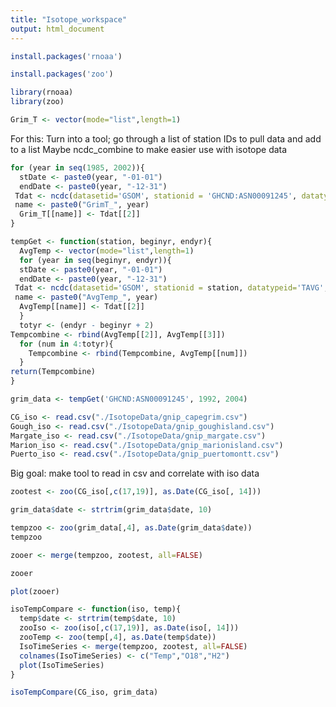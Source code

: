 ```yaml
---
title: "Isotope_workspace"
output: html_document
---
```


```r
install.packages('rnoaa')
```

```r
install.packages('zoo')
```


```r
library(rnoaa)
library(zoo)
```

```r
Grim_T <- vector(mode="list",length=1)
```



For this: Turn into a tool; go through a list of station IDs to pull data and add to a list
Maybe ncdc_combine to make easier use with isotope data

```r
for (year in seq(1985, 2002)){
  stDate <- paste0(year, "-01-01")
  endDate <- paste0(year, "-12-31")
 Tdat <- ncdc(datasetid='GSOM', stationid = 'GHCND:ASN00091245', datatypeid='TAVG', startdate = stDate, enddate = endDate, limit = 100, add_units=TRUE)
 name <- paste0("GrimT_", year)
  Grim_T[[name]] <- Tdat[[2]]
}
```

```r
tempGet <- function(station, beginyr, endyr){
  AvgTemp <- vector(mode="list",length=1)
  for (year in seq(beginyr, endyr)){
  stDate <- paste0(year, "-01-01")
  endDate <- paste0(year, "-12-31")
 Tdat <- ncdc(datasetid='GSOM', stationid = station, datatypeid='TAVG', startdate = stDate, enddate = endDate, limit = 100, add_units=TRUE)
 name <- paste0("AvgTemp_", year)
  AvgTemp[[name]] <- Tdat[[2]]
  }
  totyr <- (endyr - beginyr + 2)
Tempcombine <- rbind(AvgTemp[[2]], AvgTemp[[3]])
  for (num in 4:totyr){
    Tempcombine <- rbind(Tempcombine, AvgTemp[[num]])
  }
return(Tempcombine)
}
```



```r
grim_data <- tempGet('GHCND:ASN00091245', 1992, 2004)
```



```r
CG_iso <- read.csv("./IsotopeData/gnip_capegrim.csv")
Gough_iso <- read.csv("./IsotopeData/gnip_goughisland.csv")
Margate_iso <- read.csv("./IsotopeData/gnip_margate.csv")
Marion_iso <- read.csv("./IsotopeData/gnip_marionisland.csv")
Puerto_iso <- read.csv("./IsotopeData/gnip_puertomontt.csv")
```


Big goal: make tool to read in csv and correlate with iso data

```r
zootest <- zoo(CG_iso[,c(17,19)], as.Date(CG_iso[, 14]))
```

```r
grim_data$date <- strtrim(grim_data$date, 10)
```


```r
tempzoo <- zoo(grim_data[,4], as.Date(grim_data$date))
tempzoo
```

```r
zooer <- merge(tempzoo, zootest, all=FALSE)
```

```r
zooer
```


```r
plot(zooer)
```

```r
isoTempCompare <- function(iso, temp){
  temp$date <- strtrim(temp$date, 10)
  zooIso <- zoo(iso[,c(17,19)], as.Date(iso[, 14]))
  zooTemp <- zoo(temp[,4], as.Date(temp$date))
  IsoTimeSeries <- merge(tempzoo, zootest, all=FALSE)
  colnames(IsoTimeSeries) <- c("Temp","O18","H2")
  plot(IsoTimeSeries)
}
```

```r
isoTempCompare(CG_iso, grim_data)
```

